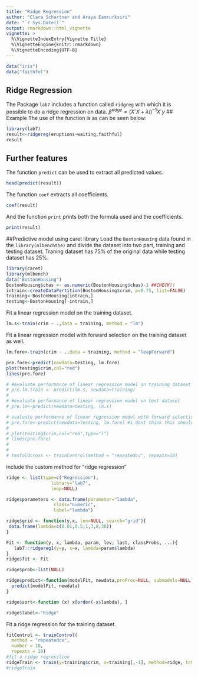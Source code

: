 ```yaml
---
title: "Ridge Regression"
author: "Clara Schartner and Araya Eamrurksiri"
date: "`r Sys.Date()`"
output: rmarkdown::html_vignette
vignette: >
  %\VignetteIndexEntry{Vignette Title}
  %\VignetteEngine{knitr::rmarkdown}
  %\VignetteEncoding{UTF-8}
---
```

```r
data("iris")
data("faithful")
```
## Ridge Regression
The Package `lab7` includes a function called `ridgreg` with which it is possible to do a ridge regression on data.
$\hat \beta^{ridge}=(X´X+ \lambda I)^{-1} X´y$ 
## Example
The use of the function is as can be seen below:
```r
library(lab7)
result<-ridgereg(eruptions~waiting,faithful)
result
```
## Further features
The function `predict` can be used to extract all predicted values.
```r
head(predict(result))
```
The function `coef` extracts all coefficients.
```r
coef(result)
```
And the function `print` prints both the formula used and the coefficients.
```r
print(result)
```

##Predictive model using caret library
Load the `BostonHousing` data found in the `library(mlbenchthe)` and divide the dataset into two part, training and testing dataset. Traning dataset has 75% of the original data while testing dataset has 25%.
```r
library(caret)
library(mlbench)
data("BostonHousing")
BostonHousing$chas <- as.numeric(BostonHousing$chas)-1 ##CHECK!!
intrain<-createDataPartition(BostonHousing$crim, p=0.75, list=FALSE)
training<-BostonHousing[intrain,]
testing<-BostonHousing[-intrain,]
```

Fit a linear regression model on the training dataset.
```r
lm.s<-train(crim ~ .,data = training, method = "lm")
```

Fit a linear regression model with forward selection on the training dataset as well.
```r
lm.fore<-train(crim ~ .,data = training, method = "leapForward")
```

```r
pre.fore<-predict(newdata=testing, lm.fore)
plot(testing$crim,col="red")
lines(pre.fore)
```

```r
# #evaluate performance of linear regression model on training dataset
# pre.lm.train <- predict(lm.s, newdata=training)
# 
# #evaluate performance of linear regression model on test dataset
# pre.lm<-predict(newdata=testing, lm.s)

# evaluate performance of linear regression model with forward selection on test dataset
# pre.fore<-predict(newdata=testing, lm.fore) #i dont think this should be like this, see below
# 
# plot(testing$crim,col="red",type="l")
# lines(pre.fore)
# 
#  
# tenfoldcross <- trainControl(method = "repeatedcv", repeats=10)
``` 


Include the custom method for "ridge regression"
```r
ridge <- list(type=c("Regression"), 
                 library="lab7",
                 loop=NULL)

ridge$parameters <- data.frame(parameter="lambda",
                  class="numeric",
                  label="lambda")

ridge$grid <- function(y,x, len=NULL, search="grid"){
 data.frame(lambda=c(0.01,0.5,1,3,8,30))
}

Fit <- function(y, x, lambda, param, lev, last, classProbs, ...){
   lab7::ridgereg1(y=y, x=x, lambda=param$lambda) 
}
ridge$fit <- Fit

ridge$prob<-list(NULL)

ridge$predict<-function(modelFit, newdata,preProc=NULL, submodels=NULL){
  predict(modelFit, newdata)
}

ridge$sort<-function (x) x[order(-x$lambda), ]

ridge$label<-"Ridge"
``` 

Fit a ridge regression for the training dataset.
```r
fitControl <- trainControl(
  method = "repeatedcv",
  number = 10,
  repeats = 10)
#fit a ridge regresstion 
ridgeTrain <- train(y=training$crim, x=training[,-1], method=ridge, trControl = fitControl)
#ridgeTrain              
```

